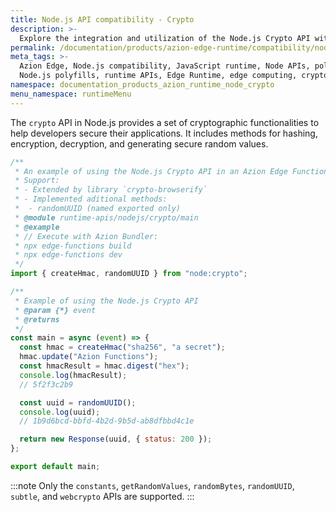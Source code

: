 ```yaml
---
title: Node.js API compatibility - Crypto
description: >-
  Explore the integration and utilization of the Node.js Crypto API within the Azion Runtime. The Crypto module in Node.js provides cryptographic functionality that includes a set of wrappers for OpenSSL's hash, HMAC, cipher, decipher, sign, and verify functions.
permalink: /documentation/products/azion-edge-runtime/compatibility/node/crypto/
meta_tags: >-
  Azion Edge, Node.js compatibility, JavaScript runtime, Node APIs, polyfills,
  Node.js polyfills, runtime APIs, Edge Runtime, edge computing, crypto
namespace: documentation_products_azion_runtime_node_crypto
menu_namespace: runtimeMenu
---
```


The `crypto` API in Node.js provides a set of cryptographic functionalities to help developers secure their applications. It includes methods for hashing, encryption, decryption, and generating secure random values.

```javascript
/**
 * An example of using the Node.js Crypto API in an Azion Edge Function.
 * Support:
 * - Extended by library `crypto-browserify`
 * - Implemented aditional methods:
 *  - randomUUID (named exported only)
 * @module runtime-apis/nodejs/crypto/main
 * @example
 * // Execute with Azion Bundler:
 * npx edge-functions build
 * npx edge-functions dev
 */
import { createHmac, randomUUID } from "node:crypto";

/**
 * Example of using the Node.js Crypto API
 * @param {*} event
 * @returns
 */
const main = async (event) => {
  const hmac = createHmac("sha256", "a secret");
  hmac.update("Azion Functions");
  const hmacResult = hmac.digest("hex");
  console.log(hmacResult);
  // 5f2f3c2b9

  const uuid = randomUUID();
  console.log(uuid);
  // 1b9d6bcd-bbfd-4b2d-9b5d-ab8dfbbd4c1e

  return new Response(uuid, { status: 200 });
};

export default main;
```


:::note
Only the `constants`, `getRandomValues`, `randomBytes`, `randomUUID`, `subtle`, and `webcrypto` APIs are supported.
:::
